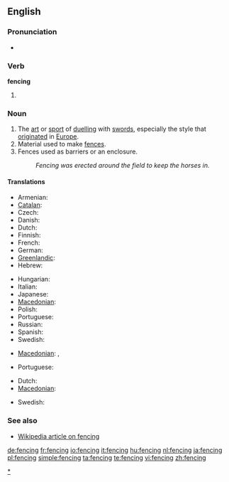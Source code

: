 ==English==

===Pronunciation===
* {{rhymes|ɛnsɪŋ}}

===Verb===
'''fencing'''

# {{present participle of|[[fence]]}}

===Noun===
{{en-noun}}

# The [[art]] or [[sport]] of [[duel]]ling with [[sword]]s, especially the style that [[originate]]d in [[Europe]].
# Material used to make [[fence]]s.
# Fences used as barriers or an enclosure.
#: ''Fencing was erected around the field to keep the horses in.''

====Translations====

{{trans-top|sport}}
* Armenian: {{t-|hy|սուսերամարտ|tr=suseramart}}
* [[Catalan]]: {{t|ca|esgrima}}
* Czech: {{t-|cs|šerm|m}}
* Danish: {{t|da|fægtning|c}}
* Dutch: {{t+|nl|schermen}}
* Finnish: {{t-|fi|miekkailu}}
* French: {{t+|fr|escrime|f}}
* German: {{t+|de|Fechten|n}}
* [[Greenlandic]]: {{t-|kl|panaanneq|xs=Greenlandic}}
* Hebrew: {{t|he|סייף|sc=Hebr}}
{{trans-mid}}
* Hungarian: {{t+|hu|vívás}}
* Italian: {{t-|it|scherma|f}}
* Japanese: {{t+|ja|フェンシング}}
* [[Macedonian]]: {{t-|mk|мечувалство|n|tr=mečuválstvo}}
* Polish: {{t-|pl|szermierka}}
* Portuguese: {{t+|pt|esgrima|f}}
* Russian: {{t+|ru|фехтование|n|tr=fextovánie}}
* Spanish: {{t-|es|esgrima|f}}
* Swedish: {{t|sv|fäktning}}
{{trans-bottom}}

{{trans-top|material used to make fences}}
* [[Macedonian]]: {{t-|mk|тараба|f|tr=táraba}},  {{t|mk|тараби|p|tr=tárabi}}
{{trans-mid}}
* Portuguese: {{t+|pt|cerca|f}}
{{trans-bottom}}

{{trans-top|fences used as barriers or an enclosure}}
* Dutch: {{t-|nl|hekwerk|n}}
* [[Macedonian]]: {{t-|mk|ограда|f|tr=ógrada}}
{{trans-mid}}
* Swedish: {{t|sv|inhägnad}}
{{trans-bottom}}

===See also===
* [[w:fencing|Wikipedia article on fencing]]

[[Category:Fencing|*]]

[[de:fencing]]
[[fr:fencing]]
[[io:fencing]]
[[it:fencing]]
[[hu:fencing]]
[[nl:fencing]]
[[ja:fencing]]
[[pl:fencing]]
[[simple:fencing]]
[[ta:fencing]]
[[te:fencing]]
[[vi:fencing]]
[[zh:fencing]]